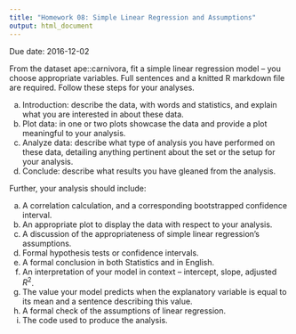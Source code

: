 ```yaml
---
title: "Homework 08: Simple Linear Regression and Assumptions"
output: html_document
---
```


Due date: 2016-12-02

From the dataset ape::carnivora, fit a simple linear regression model -- you choose appropriate variables.  Full sentences and a knitted R markdown file are required.  Follow these steps for your analyses.

a. Introduction: describe the data, with words and statistics, and explain what you are interested in about these data.
b. Plot data: in one or two plots showcase the data and provide a plot meaningful to your analysis.
c. Analyze data: describe what type of analysis you have performed on these data, detailing anything pertinent about the set or the setup for your analysis.
d. Conclude: describe what results you have gleaned from the analysis.

Further, your analysis should include:

  a. A correlation calculation, and a corresponding bootstrapped confidence interval.
  b. An appropriate plot to display the data with respect to your analysis.
  c. A discussion of the appropriateness of simple linear regression's assumptions.
  d. Formal hypothesis tests or confidence intervals.
  e. A formal conclusion in both Statistics and in English.
  f. An interpretation of your model in context -- intercept, slope, adjusted $R^2$.
  g. The value your model predicts when the explanatory variable is equal to its mean and a sentence describing this value.
  h. A formal check of the assumptions of linear regression.
  i. The \texttt{R} code used to produce the analysis.